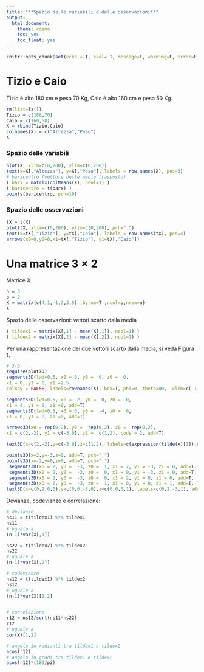 ```yaml
---
title: "**Spazio delle variabili e delle osservazioni**"
output:
  html_document:
    theme: cosmo
    toc: yes
    toc_float: yes
---
```


```r
knitr::opts_chunk$set(echo = T, eval= T, message=F, warning=F, error=F, comment=NA, cache=F, R.options=list(width=220))
```

# Tizio e Caio

Tizio è alto 180 cm e pesa 70 Kg, Caio è alto 160 cm e pesa 50 Kg.

```r
rm(list=ls())
Tizio = c(180,70)
Caio = c(160,50)
X = rbind(Tizio,Caio)
colnames(X) = c("Altezza","Peso")
X
```

### Spazio delle variabili

```r
plot(X, xlim=c(0,200), ylim=c(0,200))
text(x=X[,"Altezza"], y=X[,"Peso"], labels = row.names(X), pos=3)
# baricentro (vettore delle medie trasposto)
( barx = matrix(colMeans(X), ncol=1) )
( baricentro = t(barx) )
points(baricentro, pch=19)
```

### Spazio delle osservazioni


```r
tX = t(X)
plot(tX, xlim=c(0,200), ylim=c(0,200), pch=".")
text(x=tX[,"Tizio"], y=tX[,"Caio"], labels = row.names(tX), pos=4)
arrows(x0=0,y0=0,x1=tX[,"Tizio"], y1=tX[,"Caio"])
```

# Una matrice $3\times 2$

Matrice $X$

```r
n = 3
p = 2
X = matrix(c(4,1,-1,3,3,5) ,byrow=T ,ncol=p,nrow=n)
X
```


Spazio delle osservazioni: vettori scarto dalla media

```r
( tildex1 = matrix(X[,1] - mean(X[,1]), ncol=1) )
( tildex2 = matrix(X[,2] - mean(X[,2]), ncol=1) )
```

Per una rappresentazione dei due vettori scarto dalla media, si veda Figura 1. 


```r
# 3-D
require(plot3D)
segments3D(lwd=0.5, x0 = 0, y0 =  0, z0 =  0,
x1 = 0, y1 = 0, z1 =2.5,
colkey = FALSE, labels=rownames(X), box=T, phi=0, theta=80,  xlim=c(-1,5), ylim=c(-6,2), zlim=c(0.5,3), xlab="1", ylab="2", zlab="3")

segments3D(lwd=0.5, x0 = -2, y0 =  0, z0 =  0,
x1 = 4, y1 = 0, z1 =0, add=T)
segments3D(lwd=0.5, x0 = 0, y0 =  -4, z0 =  0,
x1 = 0, y1 = 2, z1 =0, add=T)

arrows3D(x0 = rep(0,2), y0 =  rep(0,2), z0 =  rep(0,2),
x1 = c(2,-2), y1 = c(-3,0), z1 =  c(1,2), code = 2, add=T)

text3D(x=c(2,-2),y=c(-3,0),z=c(1,2), labels=c(expression(tilde(x)[1]),expression(tilde(x)[2])), add=T, cex=1.5)

points3D(x=2,y=-3,z=0, add=T, pch=".")
points3D(x=-2,y=0,z=0, add=T, pch=".")
 segments3D(x0 = 2, y0 =  -3, z0 =  1, x1 = 2, y1 = -3, z1 = 0, add=T, lwd=.5, lty=2)
 segments3D(x0 = 2, y0 =  -3, z0 =  0, x1 = 0, y1 = -3, z1 = 0, add=T, lwd=.5, lty=2)
 segments3D(x0 = 2, y0 =  -3, z0 =  0, x1 = 2, y1 = 0, z1 = 0, add=T, lwd=.5, lty=2)
 segments3D(x0 = 2, y0 =  -3, z0 =  1, x1 = 0, y1 = 0, z1 = 1, add=T, lwd=.5, lty=2)
text3D(x=c(0,2,0,0),y=c(0,0,-3,0),z=c(0,0,0,1), labels=c(0,2,-3,1), add=T, cex=.7)
```

Devianze, codevianze e correlazione:

```r
# devianze 
ns11 = t(tildex1) %*% tildex1
ns11
# uguale a 
(n-1)*var(X[,1])

ns22 = t(tildex2) %*% tildex2
ns22
# uguale a 
(n-1)*var(X[,2])

# codevianza
ns12 = t(tildex1) %*% tildex2
ns12
# uguale a
(n-1)*var(X)[1,2]


# correlazione
r12 = ns12/sqrt(ns11*ns22)
r12
# uguale a
cor(X)[1,2]

# angolo in radianti tra tildex1 e tildex2
acos(r12)
# angolo in gradi tra tildex1 e tildex2
acos(r12)*(180/pi)
```
